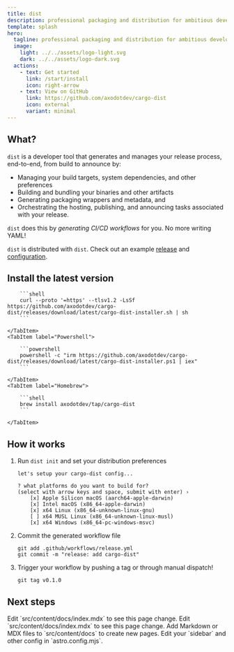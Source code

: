 ```yaml
---
title: dist 
description: professional packaging and distribution for ambitious developers
template: splash
hero:
  tagline: professional packaging and distribution for ambitious developers
  image:
    light: ../../assets/logo-light.svg
    dark: ../../assets/logo-dark.svg
  actions:
    - text: Get started
      link: /start/install
      icon: right-arrow
    - text: View on GitHub
      link: https://github.com/axodotdev/cargo-dist
      icon: external
      variant: minimal
---
```



## What?

`dist` is a developer tool that generates and manages your release process, end-to-end, from build to announce by:

- Managing your build targets, system dependencies, and other preferences
- Building and bundling your binaries and other artifacts
- Generating packaging wrappers and metadata, and
- Orchestrating the hosting, publishing, and announcing tasks associated with your release. 

`dist` does this by *generating CI/CD workflows* for you. No more writing YAML!

`dist` is distributed with `dist`. Check out an example [release](https://github.com/axodotdev/cargo-dist/releases/tag/v0.23.0) and [configuration](https://github.com/axodotdev/cargo-dist/blob/main/Cargo.toml#L75-L111).

## Install the latest version

<Tabs>
    <TabItem label="shell">

        ```shell
        curl --proto '=https' --tlsv1.2 -LsSf https://github.com/axodotdev/cargo-dist/releases/download/latest/cargo-dist-installer.sh | sh   
        ```

    </TabItem>
    <TabItem label="Powershell">

        ```powershell
        powershell -c "irm https://github.com/axodotdev/cargo-dist/releases/download/latest/cargo-dist-installer.ps1 | iex"
        ```

    </TabItem>
    <TabItem label="Homebrew">

        ```shell
        brew install axodotdev/tap/cargo-dist
        ```

    </TabItem>
</Tabs>

## How it works

<Steps>

1. Run `dist init` and set your distribution preferences

    ```shell
    let's setup your cargo-dist config...

    ? what platforms do you want to build for?
    (select with arrow keys and space, submit with enter) ›
        [x] Apple Silicon macOS (aarch64-apple-darwin)
        [x] Intel macOS (x86_64-apple-darwin)
        [x] x64 Linux (x86_64-unknown-linux-gnu)
        [ ] x64 MUSL Linux (x86_64-unknown-linux-musl)
        [x] x64 Windows (x86_64-pc-windows-msvc)
    ```

1. Commit the generated workflow file

    ```shell
    git add .github/workflows/release.yml
    git commit -m "release: add cargo-dist"
    ```

1. Trigger your workflow by pushing a tag or through manual dispatch!

    ```shell
    git tag v0.1.0
    ```

</Steps>

## Next steps

<CardGrid>
	<Card title="Workflows" icon="list-format">
		Edit `src/content/docs/index.mdx` to see this page change.
	</Card>
	<Card title="Artifacts" icon="document">
		Edit `src/content/docs/index.mdx` to see this page change.
	</Card>
	<Card title="Installers" icon="laptop">
		Add Markdown or MDX files to `src/content/docs` to create new pages.
	</Card>
	<Card title="Supply-chain Security" icon="magnifier">
		Edit your `sidebar` and other config in `astro.config.mjs`.
	</Card>
</CardGrid>
